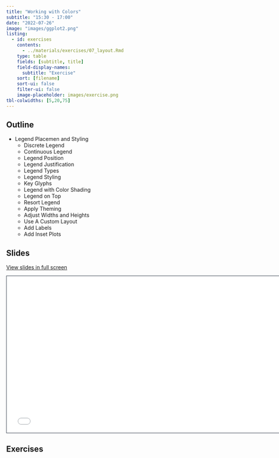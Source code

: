 ```yaml
---
title: "Working with Colors"
subtitle: "15:30 - 17:00"
date: "2022-07-26"
image: "images/ggplot2.png"
listing:
  - id: exercises
    contents:
      - ../materials/exercises/07_layout.Rmd
    type: table
    fields: [subtitle, title]
    field-display-names:
      subtitle: "Exercise"
    sort: [filename]
    sort-ui: false
    filter-ui: false
    image-placeholder: images/exercise.png
tbl-colwidths: [5,20,75]
---
```


## Outline

-   Legend Placemen and Styling
    -   Discrete Legend
    -   Continuous Legend
    -   Legend Position
    -   Legend Justification
    -   Legend Types
    -   Legend Styling
    -   Key Glyphs
    -   Legend with Color Shading
    -   Legend on Top
    -   Resort Legend
    -   Apply Theming
    -   Adjust Widths and Heights
    -   Use A Custom Layout
    -   Add Labels
    -   Add Inset Plots

## Slides

[View slides in full screen](../materials/07_layout.html)

```{=html}
<iframe class="slide-deck" src="../materials/07_layout.html" height="420" width="747" style="border: 1px solid #2e3846;"></iframe>
```
## Exercises

::: {#exercises}
:::
